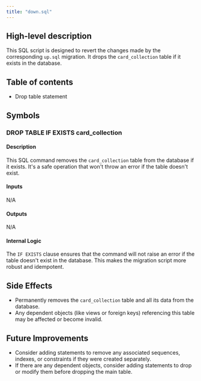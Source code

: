 ```yaml
---
title: "down.sql"
---
```


## High-level description
This SQL script is designed to revert the changes made by the corresponding `up.sql` migration. It drops the `card_collection` table if it exists in the database.

## Table of contents
- Drop table statement

## Symbols

### DROP TABLE IF EXISTS card_collection
#### Description
This SQL command removes the `card_collection` table from the database if it exists. It's a safe operation that won't throw an error if the table doesn't exist.

#### Inputs
N/A

#### Outputs
N/A

#### Internal Logic
The `IF EXISTS` clause ensures that the command will not raise an error if the table doesn't exist in the database. This makes the migration script more robust and idempotent.

## Side Effects
- Permanently removes the `card_collection` table and all its data from the database.
- Any dependent objects (like views or foreign keys) referencing this table may be affected or become invalid.

## Future Improvements
- Consider adding statements to remove any associated sequences, indexes, or constraints if they were created separately.
- If there are any dependent objects, consider adding statements to drop or modify them before dropping the main table.